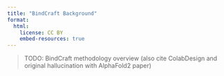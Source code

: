 ```yaml
---
title: "BindCraft Background"
format:
  html:
    license: CC BY
    embed-resources: true
---
```


> TODO: BindCraft methodology overview (also cite ColabDesign and original hallucination with AlphaFold2 paper)
